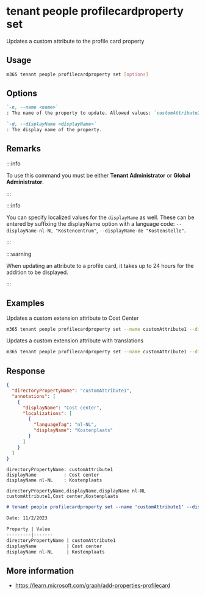 
# tenant people profilecardproperty set

Updates a custom attribute to the profile card property

## Usage

```sh
m365 tenant people profilecardproperty set [options]
```

## Options

```md definition-list
`-n, --name <name>`
: The name of the property to update. Allowed values: `customAttribute1`, `customAttribute2`, `customAttribute3`, `customAttribute4`, `customAttribute5`, `customAttribute6`, `customAttribute7`, `customAttribute8`, `customAttribute9`, `customAttribute10`, `customAttribute11`, `customAttribute12`, `customAttribute13`, `customAttribute14`, `customAttribute15`.

`-d, --displayName <displayName>`
: The display name of the property.
```

<Global />

## Remarks

:::info

To use this command you must be either **Tenant Administrator** or **Global Administrator**.

:::

:::info

You can specify localized values for the `displayName` as well. These can be entered by suffixing the displayName option with a language code: `--displayName-nl-NL "Kostencentrum"`, `--displayName-de "Kostenstelle"`.

:::

:::warning

When updating an attribute to a profile card, it takes up to 24 hours for the addition to be displayed.

:::

## Examples

Updates a custom extension attribute to Cost Center

```sh
m365 tenant people profilecardproperty set --name customAttribute1 --displayName "Cost Center"
```

Updates a custom extension attribute with translations

```sh
m365 tenant people profilecardproperty set --name customAttribute1 --displayName "Cost Center" --displayName-nl-NL "Kostencentrum" --displayName-de "Kostenstelle"
```

## Response

<Tabs>
  <TabItem value="JSON">

  ```json
  {
    "directoryPropertyName": "customAttribute1",
    "annotations": [
      {
        "displayName": "Cost center",
        "localizations": [
          {
            "languageTag": "nl-NL",
            "displayName": "Kostenplaats"
          }
        ]
      }
    ]
  }
  ```

  </TabItem>
  <TabItem value="Text">

  ```text
  directoryPropertyName: customAttribute1
  displayName          : Cost center
  displayName nl-NL    : Kostenplaats
  ```

  </TabItem>
  <TabItem value="CSV">

  ```csv
  directoryPropertyName,displayName,displayName nl-NL
  customAttribute1,Cost center,Kostenplaats
  ```

  </TabItem>
  <TabItem value="Markdown">

  ```md
  # tenant people profilecardproperty set --name 'customAttribute1' --displayName 'Cost center' --displayName-nl-NL 'Kostenplaats'

  Date: 11/2/2023

  Property | Value
  ---------|-------
  directoryPropertyName | customAttribute1
  displayName           | Cost center
  displayName nl-NL     | Kostenplaats
  ```

  </TabItem>
</Tabs>

## More information

- https://learn.microsoft.com/graph/add-properties-profilecard
